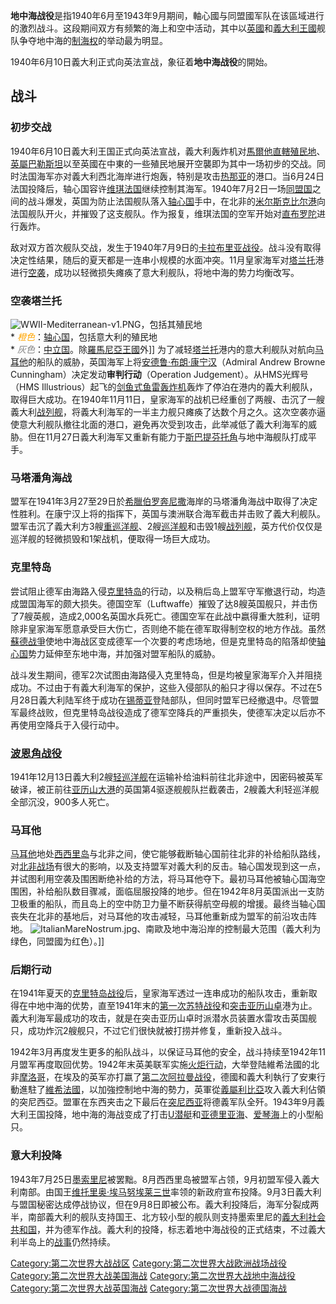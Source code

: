 {{unreferenced|time=2012-10-26T15:06:02+00:00}}
{{Infobox Military Conflict 
|conflict=地中海战役 
|partof=[[第二次世界大战|第二次世界大战]] 
|image=[[File:HMS_Ark_Royal_sinking.jpg|300px]] 
|caption=英国的[[皇家方舟号航空母舰_(1937年)|皇家方舟号航空母舰]]被德军潜艇击沉，摄于1941年11月 
|date=1940年6月－1943年9月
|place=[[地中海|地中海]] 
|result=盟軍胜利 
|combatant1=[[File:Flag_of_the_United_Kingdom.svg|22px]] [[英国|英国]]<br>[[File:US_flag_48_stars.svg|22px]] [[美国|美国]]<br>[[File:Flag_of_Free_France_(1940-1944).svg|22px]] [[自由法国|自由法国]] 
|combatant2={{Flag|Kingdom of Italy}}<br>[[File:Flag_of_Germany_1933.svg|22px]] [[納粹德国|納粹德国]]<br>[[File:Flag_of_Philippe_Pétain,_Chief_of_State_of_Vichy_France.gif|22px]] [[维琪法国|维琪法国]] （至1942年）
|commander1=[[File:Flag_of_the_United_Kingdom.svg|22px]] [[安德鲁·布朗·康宁汉|安德鲁·布朗·康宁汉]]
[[File:Flag_of_Free_France_(1940-1944).svg|22px]] [[夏爾·戴高樂|夏爾·戴高樂]] 

|commander2=[[File:Flag_of_Italy_(1861-1946)_crowned.svg|22px]] [[贝尼托·墨索里尼|贝尼托·墨索里尼]]<br>[[File:Flag_of_Italy_(1861-1946)_crowned.svg|22px]] [[伊尼戈·坎皮奥尼|伊尼戈·坎皮奥尼]]<br>[[File:Flag_of_Germany_1933.svg|22px]] [[阿道夫·希特勒|阿道夫·希特勒]]<br>[[File:Flag_of_Philippe_Pétain,_Chief_of_State_of_Vichy_France.gif|22px]] [[弗朗索瓦·达尔朗|弗朗索瓦·达尔朗]] 
}} 
{{Campaignbox 第二次世界大战}} 
{{Campaignbox African, Mediterranean and Middle East theater (World War Two)}} 
{{Campaignbox Mediterranean Campaign}} 

'''地中海战役'''是指1940年6月至1943年9月期间，軸心國与同盟國军队在该區域进行的激烈战斗。这段期间双方有频繁的海上和空中活动，其中以[[英國|英國]]和[[義大利王國_(1861年-1946年)|義大利王國]]舰队争夺地中海的[[制海权|制海权]]的举动最为明显。

1940年6月10日義大利正式向英法宣战，象征着'''地中海战役'''的開始。

==战斗== 
===初步交战=== 
1940年6月10日義大利王国正式向英法宣战，義大利轰炸机对[[馬爾他直轄殖民地|馬爾他直轄殖民地]]、[[英屬巴勒斯坦|英屬巴勒斯坦]]以至英國在中東的一些殖民地展开空襲即为其中一场初步的交战。同时法国海军亦对義大利西北海岸进行炮轰，特别是攻击[[热那亚|热那亚]]的港口。当6月24日法国投降后，轴心国容许[[维琪法国|维琪法国]]继续控制其海军。1940年7月2日一场[[同盟国|同盟国]]之间的战斗爆发，英国为防止法国舰队落入[[轴心国|轴心国]]手中，在北非的[[凱比爾港海戰|米尔斯克比尔港]]向法国舰队开火，并摧毁了这支舰队。作为报复，维琪法国的空军开始对[[直布罗陀|直布罗陀]]进行轰炸。

敌对双方首次舰队交战，发生于1940年7月9日的[[卡拉布里亚战役|卡拉布里亚战役]]。战斗没有取得决定性结果，随后的夏天都是一连串小规模的水面冲突。11月皇家海军对[[塔兰托|塔兰托]]港进行[[塔兰托战役|空袭]]，成功以轻微损失瘫痪了意大利舰队，将地中海的势力均衡改写。

===空袭塔兰托=== 
[[File:WWII-Mediterranean-v1.PNG|thumb]]，包括其殖民地
<br />* <font color="orange">''橙色''</font>：[[轴心国|轴心国]]，包括意大利的殖民地
<br />* <font color="gray">''灰色''</font>：[[中立国|中立国]]。除[[羅馬尼亞王國|羅馬尼亞王國]]外]]
{{main|塔兰托战役}} 
为了减轻[[塔兰托|塔兰托]]港内的意大利舰队对航向[[马耳他|马耳他]]的船队的威胁，英国海军上将[[安德鲁·布朗·康宁汉|安德鲁·布朗·康宁汉]]（Admiral Andrew Browne Cunningham）决定发动'''审判行动'''（Operation Judgement）。从HMS光辉号（HMS Illustrious）起飞的[[剑鱼式鱼雷轰炸机|剑鱼式鱼雷轰炸机]]轰炸了停泊在港内的義大利舰队，取得巨大成功。在1940年11月11日，皇家海军的战机已经重创了两艘、击沉了一艘義大利[[战列舰|战列舰]]，将義大利海军的一半主力舰只瘫痪了达数个月之久。这次空袭亦逼使意大利舰队撤往北面的港口，避免再次受到攻击，此举减低了義大利海军的威胁。但在11月27日義大利海军又重新有能力于[[斯巴提芬托角|斯巴提芬托角]]与地中海舰队打成平手。

===马塔潘角海战=== 
{{main|马塔潘角战役}} 

盟军在1941年3月27至29日於[[希臘|希臘]][[伯罗奔尼撒|伯罗奔尼撒]]海岸的马塔潘角海战中取得了决定性胜利。在康宁汉上将的指挥下，英国与澳洲联合海军截击并击败了義大利舰队。盟军击沉了義大利方3艘[[重巡洋舰|重巡洋舰]]、2艘[[巡洋舰|巡洋舰]]和击毁1艘[[战列舰|战列舰]]，英方代价仅仅是巡洋舰的轻微损毁和1架战机，便取得一场巨大成功。

===克里特岛=== 
{{main|克里特岛战役}} 
尝试阻止德军由海路入侵[[克里特岛|克里特岛]]的行动，以及稍后岛上盟军守军撤退行动，均造成盟国海军的颇大损失。德国空军（Luftwaffe）摧毁了达8艘英国舰只，并击伤了7艘英舰，造成2,000名英国水兵死亡。德国空军在此战中嬴得重大胜利，证明除非皇家海军愿意承受巨大伤亡，否则绝不能在德军取得制空权的地方作战。虽然[[巴巴罗萨行动|蘇德战爭]]使地中海战区变成德军一个次要的考虑场地，但是克里特岛的陷落却使[[轴心国|轴心国]]势力延伸至东地中海，并加强对盟军船队的威胁。 

战斗发生期间，德军2次试图由海路侵入克里特岛，但是均被皇家海军介入并阻挠成功。不过由于有義大利海军的保护，这些入侵部队的船只才得以保存。不过在5月28日義大利陆军终于成功在[[锡蒂亚|锡蒂亚]]登陆部队，但同时盟军已经撤退中。尽管盟军最终战败，但克里特岛战役造成了德军空降兵的严重损失，使德军决定以后亦不再使用空降兵于入侵行动中。

===[[波恩角战役|波恩角战役]]=== 
{{main|波恩角战役}} 
1941年12月13日義大利2艘[[轻巡洋舰|轻巡洋舰]]在运输补给油料前往北非途中，因密码被英军破译，被正前往[[亚历山大港|亚历山大港]]的英国第4驱逐舰舰队拦截袭击，2艘義大利轻巡洋舰全部沉没，900多人死亡。

===马耳他=== 
{{main|马耳他围城战 (二战)}} 

[[马耳他|马耳他]]地处[[西西里岛|西西里岛]]与北非之间，使它能够截断轴心国前往北非的补给船队路线，对[[北非战场|北非战场]]有很大的影响，以及支持盟军对義大利的反击。轴心国发现到这一点，并试图利用空袭及围困断绝补给的方法，将马耳他夺下。最初马耳他被轴心国海空围困，补给船队数目骤减，面临屈服投降的地步。但在1942年8月英国派出一支防卫极重的船队，而且岛上的空中防卫力量不断获得航空母舰的增援。最终当轴心国丧失在北非的基地后，对马耳他的攻击减轻，马耳他重新成为盟军的前沿攻击阵地。
[[File:ItalianMareNostrum.jpg|thumb]]、南歐及地中海沿岸的控制最大范围（義大利为绿色，同盟國为红色）。]]

===后期行动=== 
在1941年夏天的[[克里特岛战役|克里特岛战役]]后，皇家海军透过一连串成功的船队攻击，重新取得在中地中海的优势，直至1941年末的[[第一次苏特战役|第一次苏特战役]]和[[突击亚历山卓(1941)|突击]][[亚历山卓|亚历山卓]]港为止。義大利海军最成功的攻击，就是在突击亚历山卓时派潜水员装置水雷攻击英国舰只，成功炸沉2艘舰只，不过它们很​​快就被打捞并修复，重新投入战斗。

1942年3月再度发生更多的船队战斗，以保证马耳他的安全，战斗持续至1942年11月盟军再度取回优势。1942年末英美联军实施[[火炬行动|火炬行动]]，大举登陆維希法國的北非[[摩洛哥|摩洛哥]]，在埃及的英军亦打嬴了[[第二次阿拉曼战役|第二次阿拉曼战役]]，德國和義大利執行了安東行動進駐了[[維希法國|維希法國]]，以加強控制地中海的勢力，英軍從[[義屬利比亞|義屬利比亞]]攻入義大利佔領的突尼西亞。盟軍在东西夹击之下最后在[[突尼西亚|突尼西亚]]将德義军队全歼。1943年9月義大利王国投降，地中海的海战变成了打击[[U潜艇|U潜艇]]和[[亚德里亚海|亚德里亚海]]、[[爱琴海|爱琴海]]上的小型船只。

===意大利投降=== 
1943年7月25日[[墨索里尼|墨索里尼]]被罢黜。8月西西里岛被盟军占领，9月初盟军侵入義大利南部。由国王[[维托里奥·埃马努埃莱三世|维托里奥·埃马努埃莱三世]]率领的新政府宣布投降。9月3日義大利与盟国秘密达成停战协议，但在9月8日即被公布。義大利投降后，海军分裂成两半，南部義大利的舰队支持国王、北方较小型的舰队则支持墨索里尼的[[義大利社会共和国|義大利社会共和国]]，并为德军作战。義大利的投降，标志着地中海战役的正式结束，不过義大利半岛上的[[義大利攻防战_(二战)|战事]]仍然持续。

{{模板:World War II}}

[[Category:第二次世界大战战区|Category:第二次世界大战战区]] 
[[Category:第二次世界大战欧洲战场战役|Category:第二次世界大战欧洲战场战役]] 
[[Category:第二次世界大战美国海战|Category:第二次世界大战美国海战]]
[[Category:第二次世界大战地中海战役|Category:第二次世界大战地中海战役]]
[[Category:第二次世界大战英国海战|Category:第二次世界大战英国海战]]
[[Category:第二次世界大战德国海战|Category:第二次世界大战德国海战]]